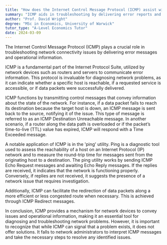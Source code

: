 ```yaml
---
title: "How does the Internet Control Message Protocol (ICMP) assist with troubleshooting?"
summary: "ICMP aids in troubleshooting by delivering error reports and operational insights regarding network connectivity problems."
author: "Prof. David Wright"
degree: "MSc in Economics, University of Warwick"
tutor_type: "A-Level Economics Tutor"
date: 2024-03-09
---
```


The Internet Control Message Protocol (ICMP) plays a crucial role in troubleshooting network connectivity issues by delivering error messages and operational information.

ICMP is a fundamental part of the Internet Protocol Suite, utilized by network devices such as routers and servers to communicate error information. This protocol is invaluable for diagnosing network problems, as it can indicate whether a specific host is reachable, if a requested service is accessible, or if data packets were successfully delivered.

ICMP functions by transmitting control messages that convey information about the state of the network. For instance, if a data packet fails to reach its destination because the target host is down, an ICMP message is sent back to the source, notifying it of the issue. This type of message is referred to as an ICMP Destination Unreachable message. In another scenario, if a router along the data path is overloaded or if the packet’s time-to-live (TTL) value has expired, ICMP will respond with a Time Exceeded message.

A notable application of ICMP is in the 'ping' utility. Ping is a diagnostic tool used to assess the reachability of a host on an Internet Protocol (IP) network and to measure the round-trip time for messages sent from the originating host to a destination. The ping utility works by sending ICMP Echo Request messages and awaiting Echo Reply messages. If the replies are received, it indicates that the network is functioning properly. Conversely, if replies are not received, it suggests the presence of a network issue that requires investigation.

Additionally, ICMP can facilitate the redirection of data packets along a more efficient or less congested route when necessary. This is achieved through ICMP Redirect messages.

In conclusion, ICMP provides a mechanism for network devices to convey issues and operational information, making it an essential tool for diagnosing and troubleshooting network problems. However, it is important to recognize that while ICMP can signal that a problem exists, it does not offer solutions. It falls to network administrators to interpret ICMP messages and take the necessary steps to resolve any identified issues.
    